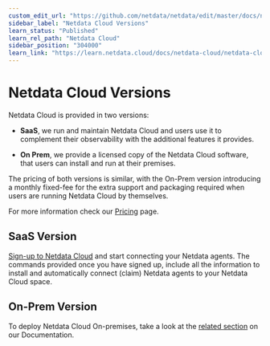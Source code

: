 ```yaml
---
custom_edit_url: "https://github.com/netdata/netdata/edit/master/docs/netdata-cloud/versions.md"
sidebar_label: "Netdata Cloud Versions"
learn_status: "Published"
learn_rel_path: "Netdata Cloud"
sidebar_position: "304000"
learn_link: "https://learn.netdata.cloud/docs/netdata-cloud/netdata-cloud-versions"
---
```


# Netdata Cloud Versions

Netdata Cloud is provided in two versions:

- **SaaS**, we run and maintain Netdata Cloud and users use it to complement their observability with the additional features it provides.

- **On Prem**, we provide a licensed copy of the Netdata Cloud software, that users can install and run at their premises. 

The pricing of both versions is similar, with the On-Prem version introducing a monthly fixed-fee for the extra support and packaging required when users are running Netdata Cloud by themselves.

For more information check our [Pricing](https://www.netdata.cloud/pricing/) page.

## SaaS Version

[Sign-up to Netdata Cloud](https://app.netdata.cloud) and start connecting your Netdata agents. The commands provided once you have signed up, include all the information to install and automatically connect (claim) Netdata agents to your Netdata Cloud space.

## On-Prem Version

To deploy Netdata Cloud On-premises, take a look at the [related section](/docs/netdata-cloud/netdata-cloud-on-prem) on our Documentation.
